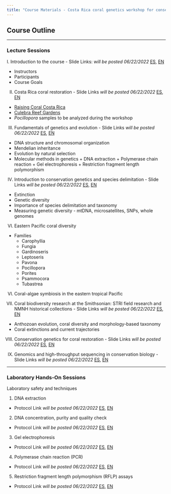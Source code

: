 ```yaml
---
title: "Course Materials - Costa Rica coral genetics workshop for conservation and restoration"
---
```


## Course Outline

***

### Lecture Sessions 


I. Introduction to the course - Slide  Links: *will be posted 06/22/2022* [ES](https://drive.google.com/file/d/1Q4EfOdMmATJr1qH5C2riH3g5SCA192wK/view?usp=sharing), [EN]()

  * Instructors
  * Participants
  * Course Goals

II. Costa Rica coral restoration - Slide Links *will be posted 06/22/2022* [ES](), [EN]()

  * [Raising Coral Costa Rica](https://www.raisingcoral.org/)
  * [Culebra Reef Gardens](https://culebrareefgardens.org/home/)
  * *Pocillopora* samples to be analyzed during the workshop

III. Fundamentals of genetics and evolution - Slide Links *will be posted 06/22/2022* [ES](), [EN]()

  * DNA structure and chromosomal organization
  * Mendelian inheritance
  * Evolution by natural selection
  * Molecular methods in genetics
	    + DNA extraction
	    + Polymerase chain reaction
	    + Gel electrophoresis
	    + Restriction fragment length polymorphism

IV. Introduction to conservation genetics and species delimitation - Slide Links *will be posted 06/22/2022* [ES](), [EN]()
  * Extinction
  * Genetic diversity 
  * Importance of species delimitation and taxonomy
  * Measuring genetic diversity - mtDNA, microsatellites, SNPs, whole genomes

VI. Eastern Pacific coral diversity

  * Families
      + Carophyllia
      + Fungia
      + Gardinoseris
      + Leptoseris
      + Pavona
      + Pocillopora
      + Porites
      + Psammocora
      + Tubastrea

VI. Coral-algae symbiosis in the eastern tropical Pacific


VII. Coral biodiversity research at the Smithsonian: STRI field research and NMNH historical collections - Slide Links *will be posted 06/22/2022* [ES](), [EN]()
  * Anthozoan evolution, coral diversity and morphology-based taxonomy
  * Coral extinctions and current trajectories

VIII. Conservation genetics for coral restoration - Slide Links *will be posted 06/22/2022* [ES](), [EN]()

IX. Genomics and high-throughput sequencing in conservation biology - Slide Links *will be posted 06/22/2022* [ES](), [EN]()

***

### Laboratory Hands-On Sessions

Laboratory safety and techniques

1. DNA extraction
  * Protocol Link *will be posted 06/22/2022* [ES](), [EN]()

2. DNA concentration, purity and quality check
  * Protocol Link *will be posted 06/22/2022* [ES](), [EN]()

3. Gel electrophoresis
  * Protocol Link *will be posted 06/22/2022* [ES](), [EN]()

4. Polymerase chain reaction (PCR)
  * Protocol Link *will be posted 06/22/2022* [ES](), [EN]()

5. Restriction fragment length polymorphism (RFLP) assays
  * Protocol Link *will be posted 06/22/2022* [ES](), [EN]()


